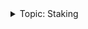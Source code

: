 <details><summary>Topic: Staking</summary>

This section is part of a series on the topic of *Staking*.

Docs:

- [Intro to staking on Vega](concepts/vega-chain.md#staking-on-vega)
- [Tutorial: Stake via APIs and smart contracts](tutorials/staking-tokens.md)

Tools:

- [Associate tokens, nominate validators on token dApp ↗](https://token.vega.xyz/)

</details>